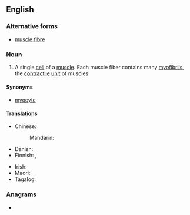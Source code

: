 ==English==

===Alternative forms===
* [[muscle fibre]]

===Noun===
{{en-noun|~}}
{{wikipedia}}

# A single [[cell]] of a [[muscle]]. Each muscle fiber contains many [[myofibril]]s, the [[contractile]] [[unit]] of muscles.

====Synonyms====
* [[myocyte]]

====Translations====
{{trans-top|single cell of a muscle}}
* Chinese:
*: Mandarin: {{t-needed|cmn}}
* Danish: {{t-needed|da}}
* Finnish: {{t+|fi|lihassolu}}, {{l|fi|lihassyy}}
{{trans-mid}}
* Irish: {{t|ga|snáithín matáin|m}}
* Maori: {{t|mi|weu uaua}}
* Tagalog: {{t|tl|binggas}}
{{trans-bottom}}

===Anagrams===
* {{anagrams|en|a=bceefilmrsu|muscle fibre}}
